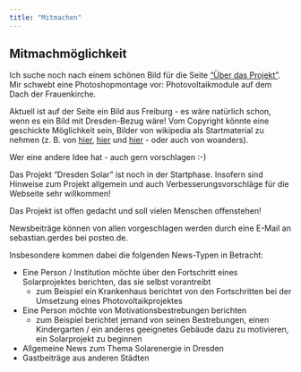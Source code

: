 ```yaml
---
title: "Mitmachen"
---
```



::: {.callout-note}
## Mitmachmöglichkeit
Ich suche noch nach einem schönen Bild für die Seite ["Über das Projekt"](index.qmd). Mir schwebt eine Photoshopmontage vor: Photovoltaikmodule auf dem Dach der Frauenkirche. 

Aktuell ist auf der Seite ein Bild aus Freiburg - es wäre natürlich schon, wenn es ein Bild mit Dresden-Bezug wäre! Vom Copyright könnte eine geschickte Möglichkeit sein, Bilder von wikipedia als Startmaterial zu nehmen (z. B. von [hier](https://en.wikipedia.org/wiki/Frauenkirche,_Dresden), [hier](https://en.wikipedia.org/wiki/Photovoltaic_system) und [hier](https://de.wikipedia.org/wiki/Photovoltaikanlage) - oder auch von woanders). 

Wer eine andere Idee hat - auch gern vorschlagen :-)
:::


Das Projekt "Dresden Solar" ist noch in der Startphase. Insofern sind Hinweise zum Projekt allgemein und auch Verbesserungsvorschläge für die Webseite sehr willkommen!

Das Projekt ist offen gedacht und soll vielen Menschen offenstehen!

Newsbeiträge können von allen vorgeschlagen werden durch eine E-Mail an sebastian.gerdes bei posteo.de.

Insbesondere kommen dabei die folgenden News-Typen in Betracht:

* Eine Person / Institution möchte über den Fortschritt eines Solarprojektes berichten, das sie selbst vorantreibt
  + zum Beispiel ein Krankenhaus berichtet von den Fortschritten bei der Umsetzung eines Photovoltaikprojektes
* Eine Person möchte von Motivationsbestrebungen berichten
  + zum Beispiel berichtet jemand von seinen Bestrebungen, einen Kindergarten / ein anderes geeignetes Gebäude dazu zu motivieren, ein Solarprojekt zu beginnen
* Allgemeine News zum Thema Solarenergie in Dresden
* Gastbeiträge aus anderen Städten

